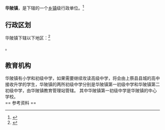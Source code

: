 {{中国乡级行政区|41/17/22/106/000}}

'''华陂镇'''，是{{PRC admin/fullname|41/17/22/106/000|3}}下辖的一个[[乡镇|乡镇]]级行政单位。<ref>{{PRC admin/ref sgc|{{PRC admin/parent|41/17/22/106/000}}}}</ref>

== 行政区划 ==

华陂镇下辖以下地区：<ref>{{PRC admin/ref sgc|41/17/22/106/000}}</ref>

{{PRC admin/children|41/17/22/106/000}}。

== 教育机构 ==
华陂镇有小学和初级中学，如果需要继续攻读高级中学，将会由上蔡县县城的高中接收升学的学生，华陂镇的两所初级中学分别是华陂镇第一初级中学和华陂镇第二初级中学，由华陂镇教育管理站管辖。
其中华陂镇第一初级中学是华陂镇的中心学校。
<br />
== 参考资料 ==

{{reflist}}

{{行政区划小作品}}
{{PRC admin/navcat|41/17/22/106/000}}